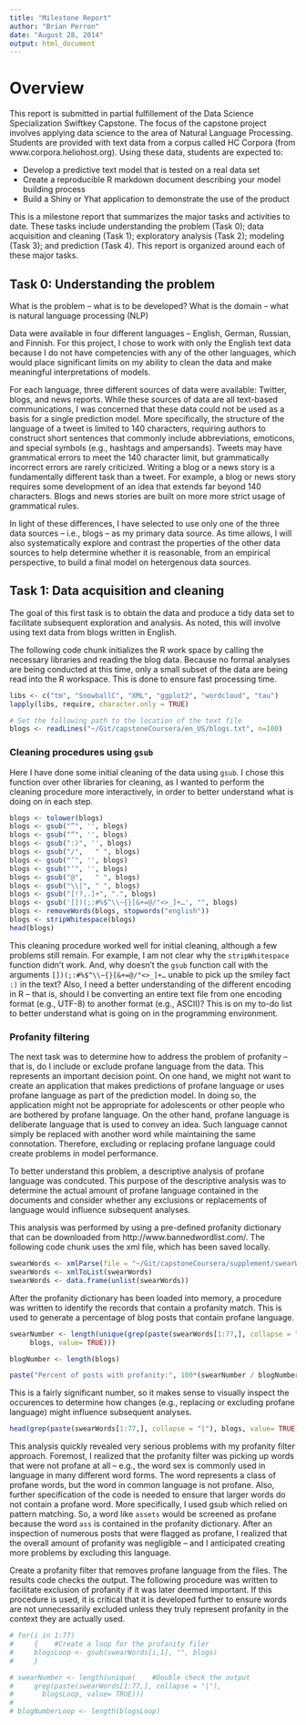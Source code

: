 ```yaml
---
title: "Milestone Report"
author: "Brian Perron"
date: "August 28, 2014"
output: html_document
---
```

# Overview

This report is submitted in partial fulfillement of the Data Science Specialization Swiftkey Capstone.  The focus of the capstone project involves applying data science to the area of Natural Language Processing.  Students are provided with text data from a corpus called HC Corpora (from www.corpora.heliohost.org).  Using these data, students are expected to:
 
+ Develop a predictive text model that is tested on a real data set
+ Create a reproducible R markdown document describing your model building process
+ Build a Shiny or Yhat application to demonstrate the use of the product  

This is a milestone report that summarizes the major tasks and activities to date.  These tasks include understanding the problem (Task 0); data acquisition and cleaning (Task 1); exploratory analysis (Task 2); modeling (Task 3); and prediction (Task 4).  This report is organized around each of these major tasks.

## Task 0:  Understanding the problem

What is the problem -- what is to be developed?
What is the domain -- what is natural language processing (NLP)

Data were available in four different languages -- English, German, Russian, and Finnish.  For this project, I chose to work with only the English text data because I do not have competencies with any of the other languages, which would place significant limits on my ability to clean the data and make meaningful interpretations of models.  

For each language, three different sources of data were available:  Twitter, blogs, and news reports.  While these sources of data are all text-based communications, I was concerned that these data could not be used as a basis for a single prediction model.  More specifically, the structure of the language of a tweet is limited to 140 characters, requiring authors to construct short sentences that commonly include abbreviations, emoticons, and special symbols (e.g., hashtags and ampersands).  Tweets may have grammatical errors to meet the 140 character limit, but grammatically incorrect errors are rarely criticized.  Writing a blog or a news story is a fundamentally different task than a tweet.  For example, a blog or news story requires some development of an idea that extends far beyond 140 characters.  Blogs and news stories are built on more more strict usage of grammatical rules.  

In light of these differences, I have selected to use only one of the three data sources -- i.e., blogs -- as my primary data source.  As time allows, I will also systematically explore and contrast the properties of the other data sources to help determine whether it is reasonable, from an empirical perspective, to build a final model on hetergenous data sources.    

## Task 1:  Data acquisition and cleaning

The goal of this first task is to obtain the data and produce a tidy data set to facilitate subsequent exploration and analysis.  As noted, this will involve using text data from blogs written in English.  

The following code chunk initializes the R work space by calling the necessary libraries and reading the blog data.  Because no formal analyses are being conducted at this time, only a small subset of the data are being read into the R workspace.  This is done to ensure fast processing time.  

```r
libs <- c("tm", "SnowballC", "XML", "ggplot2", "wordcloud", "tau")
lapply(libs, require, character.only = TRUE)

# Set the following path to the location of the text file
blogs <- readLines("~/Git/capstoneCoursera/en_US/blogs.txt", n=100)
```

### Cleaning procedures using `gsub`

Here I have done some initial cleaning of the data using `gsub`.  I chose this function over other libraries for cleaning, as I wanted to perform the cleaning procedure more interactively, in order to better understand what is doing on in each step.  

```r
blogs <- tolower(blogs)
blogs <- gsub("”", '', blogs)
blogs <- gsub("“", '', blogs)
blogs <- gsub(":)", '', blogs)
blogs <- gsub("/",   " ", blogs)
blogs <- gsub("’", '', blogs)
blogs <- gsub("‘", '', blogs)
blogs <- gsub("@",   " ", blogs)
blogs <- gsub("\\|", " ", blogs)
blogs <- gsub("[!?,.]+", ".", blogs)
blogs <- gsub('[])(;:#%$^\\~{}[&+=@/"<>_]+…', "", blogs)
blogs <- removeWords(blogs, stopwords("english"))
blogs <- stripWhitespace(blogs)
head(blogs)
```
This cleaning procedure worked well for initial cleaning, although a few problems still remain.  For example, I am not clear why the `stripWhitespace` function didn't work.  And, why doesn't the `gsub` function call with the arguments `[])(;:#%$^\\~{}[&+=@/"<>_]+…` unable to pick up the smiley fact `:)` in the text?  Also, I need a better understanding of the different encoding in R -- that is, should I be converting an entire text file from one encoding format (e.g., UTF-8) to another format (e.g., ASCII)?  This is on my to-do list to better understand what is going on in the programming environment.    

### Profanity filtering

The next task was to determine how to address the problem of profanity -- that is, do I include or exclude profane language from the data.  This represents an important decision point.  On one hand, we might not want to create an application that makes predictions of profane language or uses profane language as part of the prediction model.  In doing so, the application might not be appropriate for adolescents or other people who are bothered by profane language.  On the other hand, profane language is deliberate language that is used to convey an idea.  Such language cannot simply be replaced with another word while maintaining the same connotation.  Therefore, excluding or replacing profane language could create problems in model performance.  

To better understand this problem, a descriptive analysis of profane language was condcuted.  This purpose of the descriptive analysis was to determine the actual amount of profane language contained in the documents and consider whether any exclusions or replacements of language would influence subsequent analyses.  

This analysis was performed by using a pre-defined profanity dictionary that can be downloaded from http://www.bannedwordlist.com/.  The following code chunk uses the xml file, which has been saved locally.  
```r
swearWords <- xmlParse(file = "~/Git/capstoneCoursera/supplement/swearWords.xml")
swearWords <- xmlToList(swearWords)
swearWords <- data.frame(unlist(swearWords))
```

After the profanity dictionary has been loaded into memory, a procedure was written to identify the records that contain a profanity match.  This is used to generate a percentage of blog posts that contain profane language.  
```r
swearNumber <- length(unique(grep(paste(swearWords[1:77,], collapse = "|"), 
     blogs, value= TRUE)))

blogNumber <- length(blogs)
```

```r
paste("Percent of posts with profanity:", 100*(swearNumber / blogNumber), sep = " ")
```

This is a fairly significant number, so it makes sense to visually inspect the occurences to determine how changes (e.g., replacing or excluding profane language) might influence subsequent analyses.

```r
head(grep(paste(swearWords[1:77,], collapse = "|"), blogs, value= TRUE), n=5)

```

This analysis quickly revealed very serious problems with my profanity filter approach.  Foremost, I realized that the profanity filter was picking up words that were not profane at all -- e.g., the word sex is commonly used in language in many different word forms.  The word represents a class of profane words, but the word in common language is not profane.  Also, further specification of the code is needed to ensure that larger words do not contain a profane word.  More specifically, I used gsub which relied on pattern matching.  So, a word like `assets` would be screened as profane because the word `ass` is contained in the profanity dictionary.  After an inspection of numerous posts that were flagged as profane, I realized that the overall amount of profanity was negligible -- and I anticipated creating more problems by excluding this language.  

Create a profanity filter that removes profane language from the files.  The results code checks the output.  The following procedure was written to facilitate exclusion of profanity if it was later deemed important.  If this procedure is used, it is critical that it is developed further to ensure words are not unnecessarily excluded unless they truly represent profanity in the context they are actually used.  

```r
# for(i in 1:77)
#     {    #Create a loop for the profanity filer
#     blogsLoop <- gsub(swearWords[i,1], "", blogs)
#     }

# swearNumber <- length(unique(    #Double check the output
#     grep(paste(swearWords[1:77,], collapse = "|"), 
#       blogsLoop, value= TRUE)))
#
# blogNumberLoop <- length(blogsLoop)
```



